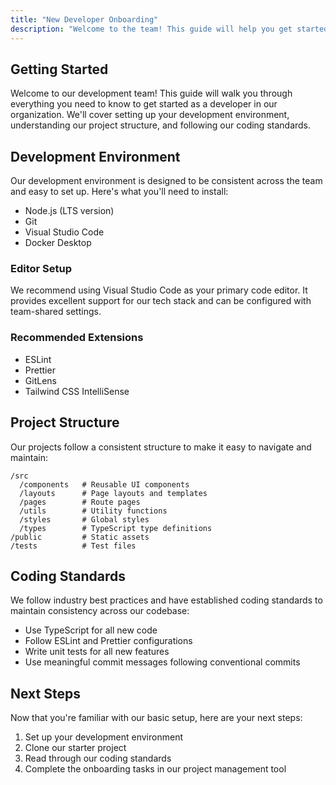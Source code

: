 ```yaml
---
title: "New Developer Onboarding"
description: "Welcome to the team! This guide will help you get started with our development environment and processes."
---
```


## Getting Started

Welcome to our development team! This guide will walk you through everything you need to know
to get started as a developer in our organization. We'll cover setting up your development
environment, understanding our project structure, and following our coding standards.

## Development Environment

Our development environment is designed to be consistent across the team and easy to set up.
Here's what you'll need to install:

- Node.js (LTS version)
- Git
- Visual Studio Code
- Docker Desktop

### Editor Setup

We recommend using Visual Studio Code as your primary code editor. It provides excellent
support for our tech stack and can be configured with team-shared settings.

### Recommended Extensions

- ESLint
- Prettier
- GitLens
- Tailwind CSS IntelliSense

## Project Structure

Our projects follow a consistent structure to make it easy to navigate and maintain:

```
/src
  /components   # Reusable UI components
  /layouts      # Page layouts and templates
  /pages        # Route pages
  /utils        # Utility functions
  /styles       # Global styles
  /types        # TypeScript type definitions
/public         # Static assets
/tests          # Test files
```

## Coding Standards

We follow industry best practices and have established coding standards to maintain
consistency across our codebase:

- Use TypeScript for all new code
- Follow ESLint and Prettier configurations
- Write unit tests for all new features
- Use meaningful commit messages following conventional commits

## Next Steps

Now that you're familiar with our basic setup, here are your next steps:

1. Set up your development environment
2. Clone our starter project
3. Read through our coding standards
4. Complete the onboarding tasks in our project management tool